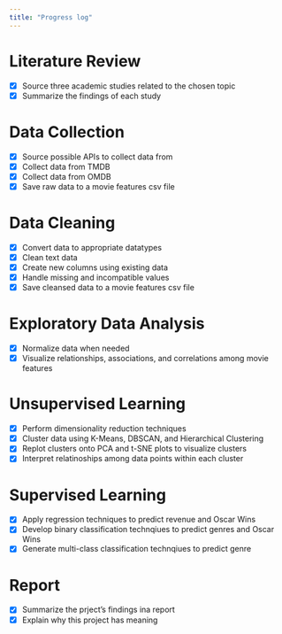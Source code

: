 ```yaml
---
title: "Progress log"
---
```


# Literature Review
* [x] Source three academic studies related to the chosen topic
* [x] Summarize the findings of each study


# Data Collection
* [x] Source possible APIs to collect data from
* [x] Collect data from TMDB
* [x] Collect data from OMDB
* [x] Save raw data to a movie features csv file


# Data Cleaning
* [x] Convert data to appropriate datatypes
* [x] Clean text data
* [x] Create new columns using existing data
* [x] Handle missing and incompatible values
* [x] Save cleansed data to a movie features csv file


# Exploratory Data Analysis
* [x] Normalize data when needed
* [x] Visualize relationships, associations, and correlations among movie features


# Unsupervised Learning
* [x] Perform dimensionality reduction techniques
* [x] Cluster data using K-Means, DBSCAN, and Hierarchical Clustering
* [x] Replot clusters onto PCA and t-SNE plots to visualize clusters
* [x] Interpret relatinoships among data points within each cluster


# Supervised Learning
* [x] Apply regression techniques to predict revenue and Oscar Wins
* [x] Develop binary classification technqiues to predict genres and Oscar Wins
* [x] Generate multi-class classification technqiues to predict genre


# Report
* [x] Summarize the prject's findings ina  report
* [x] Explain why this project has meaning